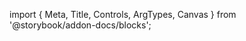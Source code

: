 ﻿import { Meta, Title, Controls, ArgTypes, Canvas } from '@storybook/addon-docs/blocks';

<Meta of={StatusStories}/>
<Title/>

<Canvas of={StatusStories.Default} layout={"centered"} withToolbar={true} sourceState={"none"}/>
<Controls/>
<SourceCode code={rawCode}/>

## Components
### Status
<ArgTypes of={StatusStories}/>
